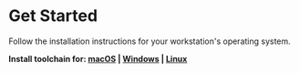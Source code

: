 # Get Started

Follow the installation instructions for your workstation's operating system.

**Install toolchain for: [macOS](/installation/operating-systems/macos/) | [Windows](/installation/operating-systems/windows/) | [Linux](/installation/operating-systems/linux/)**

